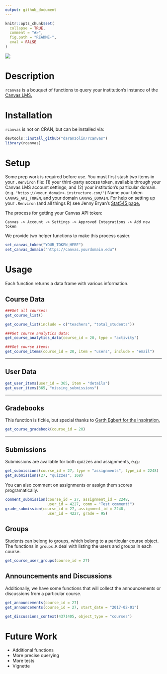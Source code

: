 ```yaml
---
output: github_document
---
```


<!-- README.md is generated from README.Rmd. Please edit that file -->

```r
knitr::opts_chunk$set(
  collapse = TRUE,
  comment = "#>",
  fig.path = "README-",
  eval = FALSE
)
```

![](https://avatars3.githubusercontent.com/u/515326?v=3&s=400)

# Description

`rcanvas` is a bouquet of functions to query your institution's instance of the [Canvas LMS.](https://www.canvaslms.com)

# Installation

`rcanvas` is not on CRAN, but can be installed via:

```r
devtools::install_github("daranzolin/rcanvas")
library(rcanvas)
```

# Setup

Some prep work is required before use. You must first stash two items in your `.Renviron` file: (1) your third-party access token, available through your Canvas LMS account settings; and (2) your institution's particular domain. (e.g. `"https://<your_domain>.instructure.com/"`) Name your token `CANVAS_API_TOKEN`, and your domain `CANVAS_DOMAIN`. For help on setting up your `.Renviron` (and all things R) see Jenny Bryan's [Stat545 page.](http://stat545.com/bit003_api-key-env-var.html)

The process for getting your Canvas API token:

`Canvas -> Account -> Settings -> Approved Integrations -> Add new token`

We provide two helper functions to make this process easier.

```r
set_canvas_token("YOUR_TOKEN_HERE")
set_canvas_domain("https://canvas.yourdomain.edu")
```

# Usage

Each function returns a data frame with various information.

## Course Data

```r
###Get all courses:
get_course_list()

get_course_list(include = c("teachers", "total_students"))

###Get course analytics data:
get_course_analytics_data(course_id = 20, type = "activity")

###Get course items:
get_course_items(course_id = 20, item = "users", include = "email")

```

***

## User Data

```r
get_user_items(user_id = 365, item = "details")
get_user_items(365, "missing_submissions")
```

***

## Gradebooks

This function is fickle, but special thanks to [Garth Egbert for the inspiration.](https://community.canvaslms.com/groups/canvas-developers/blog/2016/07/09/gradebook-analysis-error-checking-the-gradebook)

```r
get_course_gradebook(course_id = 20)
```

***

## Submissions

Submissions are available for both quizzes and assignments, e.g.:

```r
get_submissions(course_id = 27, type = "assignments", type_id = 2248)
get_submissions(27, "quizzes", 168)
```

You can also comment on assignments or assign them scores programatically.

```r
comment_submission(course_id = 27, assignment_id = 2248, 
                   user_id = 4227, comm = "Test comment!")
grade_submission(course_id = 27, assignment_id = 2248, 
                   user_id = 4227, grade = 95)
```

## Groups

Students can belong to groups, which belong to a particular course object. The functions in `groups.R` deal with listing the users and groups in each course.

```r
get_course_user_groups(course_id = 27)
```

## Announcements and Discussions

Additionally, we have some functions that will collect the announcements or discussions from a particular course. 

```r
get_announcements(course_id = 27) 
get_announcements(course_id = 27, start_date = "2017-02-01") 
```

```r
get_discussions_context(4371405, object_type = "courses")
```


# Future Work
* Additional functions
* More precise querying
* More tests
* Vignette

